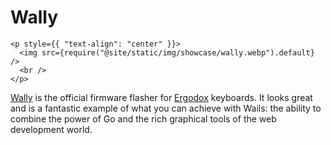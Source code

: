 # Wally

```mdx-code-block
<p style={{ "text-align": "center" }}>
  <img src={require("@site/static/img/showcase/wally.webp").default} />
  <br />
</p>
```

[Wally](https://ergodox-ez.com/pages/wally) is the official firmware flasher for
[Ergodox](https://ergodox-ez.com/) keyboards. It looks great and is a fantastic
example of what you can achieve with Wails: the ability to combine the power of
Go and the rich graphical tools of the web development world.
